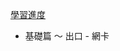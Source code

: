 [學習進度](https://example.comhttps://xiaolincoding.com/network/#%E9%80%82%E5%90%88%E4%BB%80%E4%B9%88%E7%BE%A4%E4%BD%93)
 - 基礎篇 ～ 出口 - 網卡